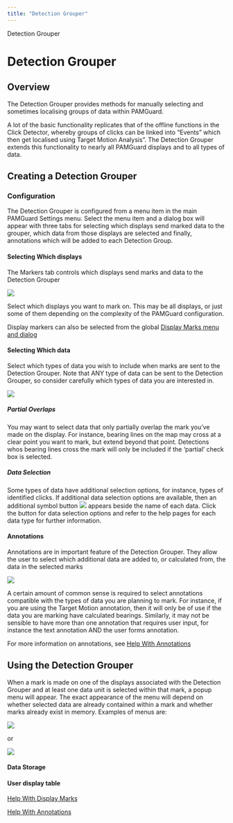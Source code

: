 ```yaml
---
title: "Detection Grouper"
---
```

 Detection Grouper  

Detection Grouper
=================

Overview
--------

The Detection Grouper provides methods for manually selecting and sometimes localising groups of data within PAMGuard.

A lot of the basic functionality replicates that of the offline functions in the Click Detector, whereby groups of clicks can be linked into "Events" which then get localised using Target Motion Analysis". The Detection Grouper extends this functionality to nearly all PAMGuard displays and to all types of data.

Creating a Detection Grouper
----------------------------

### Configuration

The Detection Grouper is configured from a menu item in the main PAMGuard Settings menu. Select the menu item and a dialog box will appear with three tabs for selecting which displays send marked data to the grouper, which data from those displays are selected and finally, annotations which will be added to each Detection Group.

#### Selecting Which displays

The Markers tab controls which displays send marks and data to the Detection Grouper

  

![](./images/dgmarks.png)

  

Select which displays you want to mark on. This may be all displays, or just some of them depending on the complexity of the PAMGuard configuration.

Display markers can also be selected from the global [Display Marks menu and dialog](../../../displays/displaymarks/docs/displaymarks.html)

#### Selecting Which data

Select which types of data you wish to include when marks are sent to the Detection Grouper. Note that ANY type of data can be sent to the Detection Grouper, so consider carefully which types of data you are interested in.

  

![](./images/dgdata.png)

  

##### Partial Overlaps

You may want to select data that only partially overlap the mark you've made on the display. For instance, bearing lines on the map may cross at a clear point you want to mark, but extend beyond that point. Detections whos bearing lines cross the mark will only be included if the 'partial' check box is selected.

##### Data Selection

Some types of data have additional selection options, for instance, types of identified clicks. If additional data selection options are available, then an additional symbol button ![](./images/SettingsButtonSmall2.png) appears beside the name of each data. Click the button for data selection options and refer to the help pages for each data type for further information.

#### Annotations

Annotations are in important feature of the Detection Grouper. They allow the user to select which additional data are added to, or calculated from, the data in the selected marks

  

![](./images/dgannotations.png)

  

A certain amount of common sense is required to select annotations compatible with the types of data you are planning to mark. For instance, if you are using the Target Motion annotation, then it will only be of use if the data you are marking have calculated bearings. Similarly, it may not be sensible to have more than one annotation that requires user input, for instance the text annotation AND the user forms annotation.

For more information on annotations, see [Help With Annotations](../../../overview/annotations/docs/annotations.html)

Using the Detection Grouper
---------------------------

When a mark is made on one of the displays associated with the Detection Grouper and at least one data unit is selected within that mark, a popup menu will appear. The exact appearance of the menu will depend on whether selected data are already contained within a mark and whether marks already exist in memory. Examples of menus are:

  
![](./images/dgmenu1.png)

or

![](./images/dgmenu2.png)  

#### Data Storage

#### User display table

[Help With Display Marks](../../../displays/displaymarks/docs/displaymarks.html)

[Help With Annotations](../../../overview/annotations/docs/annotations.html)
